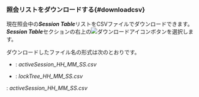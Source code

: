 ### 照会リストをダウンロードする{#downloadcsv}

現在照会中の***Session Table***リストをCSVファイルでダウンロードできます。 ***Session Table***セクションの右上の![ダウンロードアイコン](/img/ico-download.svg)ボタンを選択します。

ダウンロードしたファイル名の形式は次のとおりです。

<InDoc product="postgresql,mysql,mongodb,altibase,oracle,oracle-pro,mssql">

- <Cmdname sid="active_sessions" className="uitext" />: <em>activeSession_HH_MM_SS.csv</em>

- <Cmdname sid="lock_tree" className="uitext" />: <em>lockTree_HH_MM_SS.csv</em>

</InDoc>

<InDoc product="redis,cubrid,mongodb">

<Cmdname sid="active_sessions" className="uitext" />: <em>activeSession_HH_MM_SS.csv</em>

</InDoc>
